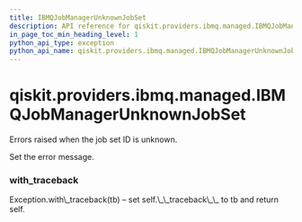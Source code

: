 ```yaml
---
title: IBMQJobManagerUnknownJobSet
description: API reference for qiskit.providers.ibmq.managed.IBMQJobManagerUnknownJobSet
in_page_toc_min_heading_level: 1
python_api_type: exception
python_api_name: qiskit.providers.ibmq.managed.IBMQJobManagerUnknownJobSet
---
```


# qiskit.providers.ibmq.managed.IBMQJobManagerUnknownJobSet

<Class id="qiskit.providers.ibmq.managed.IBMQJobManagerUnknownJobSet" isDedicatedPage={true} github="https://github.com/qiskit/qiskit-ibmq-provider/tree/stable/0.14/qiskit/providers/ibmq/managed/exceptions.py" signature="IBMQJobManagerUnknownJobSet(*message)" modifiers="exception">
  Errors raised when the job set ID is unknown.

  Set the error message.

  ### with\_traceback

  <Function id="qiskit.providers.ibmq.managed.IBMQJobManagerUnknownJobSet.with_traceback" signature="with_traceback()">
    Exception.with\_traceback(tb) – set self.\_\_traceback\_\_ to tb and return self.
  </Function>
</Class>

